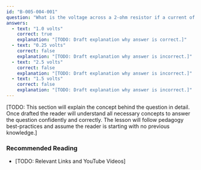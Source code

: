 ```yaml
---
id: "B-005-004-001"
question: "What is the voltage across a 2-ohm resistor if a current of 0.5 amperes flows through it?"
answers:
  - text: "1.0 volts"
    correct: true
    explanation: "[TODO: Draft explanation why answer is correct.]"
  - text: "0.25 volts"
    correct: false
    explanation: "[TODO: Draft explanation why answer is incorrect.]"
  - text: "2.5 volts"
    correct: false
    explanation: "[TODO: Draft explanation why answer is incorrect.]"
  - text: "1.5 volts"
    correct: false
    explanation: "[TODO: Draft explanation why answer is incorrect.]"
---
```


[TODO: This section will explain the concept behind the question in detail. Once drafted the reader will understand all necessary concepts to answer the question confidently and correctly. The lesson will follow pedagogy best-practices and assume the reader is starting with no previous knowledge.]

### Recommended Reading

- [TODO: Relevant Links and YouTube Videos]
